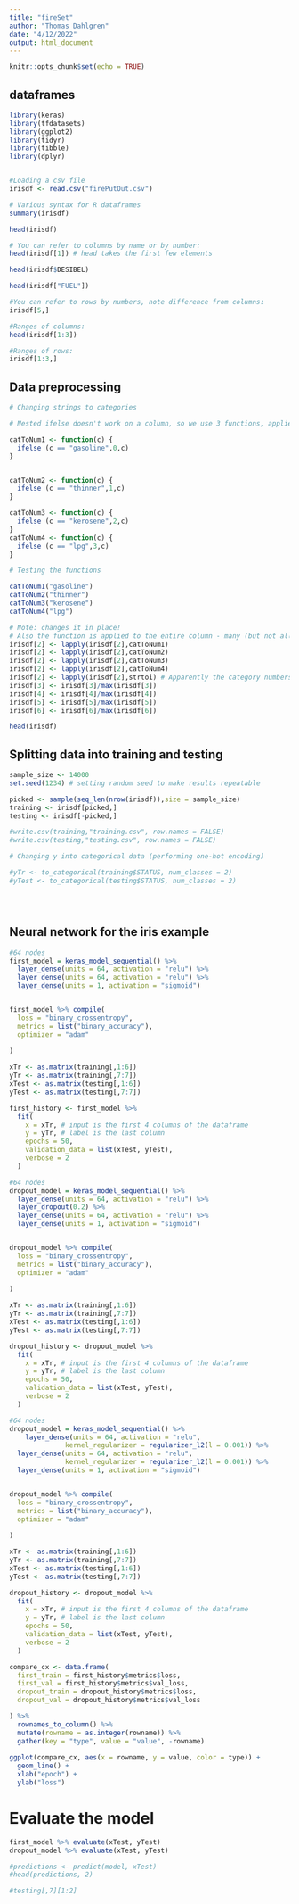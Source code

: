 ```yaml
---
title: "fireSet"
author: "Thomas Dahlgren"
date: "4/12/2022"
output: html_document
---
```


```r
knitr::opts_chunk$set(echo = TRUE)
```

## dataframes 
```r
library(keras)
library(tfdatasets)
library(ggplot2)
library(tidyr)
library(tibble)
library(dplyr)


#Loading a csv file
irisdf <- read.csv("firePutOut.csv")

# Various syntax for R dataframes
summary(irisdf)

head(irisdf)

# You can refer to columns by name or by number:
head(irisdf[1]) # head takes the first few elements

head(irisdf$DESIBEL)

head(irisdf["FUEL"])
```


```r
#You can refer to rows by numbers, note difference from columns:
irisdf[5,]

#Ranges of columns:
head(irisdf[1:3])

#Ranges of rows:
irisdf[1:3,]
```

## Data preprocessing

```r

# Changing strings to categories

# Nested ifelse doesn't work on a column, so we use 3 functions, applied one by one: 

catToNum1 <- function(c) {
  ifelse (c == "gasoline",0,c) 
}


catToNum2 <- function(c) {
  ifelse (c == "thinner",1,c)
}

catToNum3 <- function(c) {
  ifelse (c == "kerosene",2,c)
}
catToNum4 <- function(c) {
  ifelse (c == "lpg",3,c)
}

# Testing the functions

catToNum1("gasoline")
catToNum2("thinner")
catToNum3("kerosene")
catToNum4("lpg")

# Note: changes it in place! 
# Also the function is applied to the entire column - many (but not all) functions in R may be used this way
irisdf[2] <- lapply(irisdf[2],catToNum1)
irisdf[2] <- lapply(irisdf[2],catToNum2)
irisdf[2] <- lapply(irisdf[2],catToNum3)
irisdf[2] <- lapply(irisdf[2],catToNum4)
irisdf[2] <- lapply(irisdf[2],strtoi) # Apparently the category numbers in irisdf[5] are stored as strings; convert to numbers
irisdf[3] <- irisdf[3]/max(irisdf[3])
irisdf[4] <- irisdf[4]/max(irisdf[4])
irisdf[5] <- irisdf[5]/max(irisdf[5])
irisdf[6] <- irisdf[6]/max(irisdf[6])

head(irisdf)
```

## Splitting data into training and testing

```r
sample_size <- 14000
set.seed(1234) # setting random seed to make results repeatable

picked <- sample(seq_len(nrow(irisdf)),size = sample_size)
training <- irisdf[picked,]
testing <- irisdf[-picked,]

#write.csv(training,"training.csv", row.names = FALSE)
#write.csv(testing,"testing.csv", row.names = FALSE)

# Changing y into categorical data (performing one-hot encoding)

#yTr <- to_categorical(training$STATUS, num_classes = 2)
#yTest <- to_categorical(testing$STATUS, num_classes = 2)





```

## Neural network for the iris example
```r

#64 nodes
first_model = keras_model_sequential() %>%
  layer_dense(units = 64, activation = "relu") %>%
  layer_dense(units = 64, activation = "relu") %>%
  layer_dense(units = 1, activation = "sigmoid")


first_model %>% compile(
  loss = "binary_crossentropy",
  metrics = list("binary_accuracy"),
  optimizer = "adam"
  
)

xTr <- as.matrix(training[,1:6])
yTr <- as.matrix(training[,7:7])
xTest <- as.matrix(testing[,1:6])
yTest <- as.matrix(testing[,7:7])

first_history <- first_model %>% 
  fit(
    x = xTr, # input is the first 4 columns of the dataframe
    y = yTr, # label is the last column
    epochs = 50,
    validation_data = list(xTest, yTest),
    verbose = 2
  )
```


```r
#64 nodes
dropout_model = keras_model_sequential() %>%
  layer_dense(units = 64, activation = "relu") %>%
  layer_dropout(0.2) %>% 
  layer_dense(units = 64, activation = "relu") %>%
  layer_dense(units = 1, activation = "sigmoid")


dropout_model %>% compile(
  loss = "binary_crossentropy",
  metrics = list("binary_accuracy"),
  optimizer = "adam"
  
)

xTr <- as.matrix(training[,1:6])
yTr <- as.matrix(training[,7:7])
xTest <- as.matrix(testing[,1:6])
yTest <- as.matrix(testing[,7:7])

dropout_history <- dropout_model %>% 
  fit(
    x = xTr, # input is the first 4 columns of the dataframe
    y = yTr, # label is the last column
    epochs = 50,
    validation_data = list(xTest, yTest),
    verbose = 2
  )

```
```r
#64 nodes
dropout_model = keras_model_sequential() %>%
    layer_dense(units = 64, activation = "relu",
              kernel_regularizer = regularizer_l2(l = 0.001)) %>%
  layer_dense(units = 64, activation = "relu",
              kernel_regularizer = regularizer_l2(l = 0.001)) %>%
  layer_dense(units = 1, activation = "sigmoid")


dropout_model %>% compile(
  loss = "binary_crossentropy",
  metrics = list("binary_accuracy"),
  optimizer = "adam"
  
)

xTr <- as.matrix(training[,1:6])
yTr <- as.matrix(training[,7:7])
xTest <- as.matrix(testing[,1:6])
yTest <- as.matrix(testing[,7:7])

dropout_history <- dropout_model %>% 
  fit(
    x = xTr, # input is the first 4 columns of the dataframe
    y = yTr, # label is the last column
    epochs = 50,
    validation_data = list(xTest, yTest),
    verbose = 2
  )
```



```r
compare_cx <- data.frame(
  first_train = first_history$metrics$loss,
  first_val = first_history$metrics$val_loss,
  dropout_train = dropout_history$metrics$loss,
  dropout_val = dropout_history$metrics$val_loss

) %>%
  rownames_to_column() %>%
  mutate(rowname = as.integer(rowname)) %>%
  gather(key = "type", value = "value", -rowname)
  
ggplot(compare_cx, aes(x = rowname, y = value, color = type)) +
  geom_line() +
  xlab("epoch") +
  ylab("loss")
```

# Evaluate the model
```r
first_model %>% evaluate(xTest, yTest)
dropout_model %>% evaluate(xTest, yTest)

#predictions <- predict(model, xTest)
#head(predictions, 2)

#testing[,7][1:2]

```
